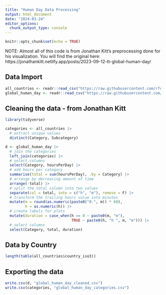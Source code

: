 ---
title: "Human Day Data Processing"
output: html_document
date: "2024-03-24"
editor_options: 
  chunk_output_type: console
---

```{r setup, include=FALSE}
knitr::opts_chunk$set(echo = TRUE)
```

NOTE: Almost all of this code is from Jonathan Kitt's preprocessing done for his visualization. You will find the original here: https://jonathankitt.netlify.app/posts/2023-09-12-tt-global-human-day/

## Data Import

```{r}
all_countries <- readr::read_csv("https://raw.githubusercontent.com/rfordatascience/tidytuesday/master/data/2023/2023-09-12/all_countries.csv")
global_human_day <- readr::read_csv("https://raw.githubusercontent.com/rfordatascience/tidytuesday/master/data/2023/2023-09-12/global_human_day.csv")
```


## Cleaning the data - from Jonathan Kitt 

```{r}
library(tidyverse)

categories <- all_countries |>
  # extract unique values
  distinct(Category, Subcategory)

d <- global_human_day |>
  # join the categories
  left_join(categories) |>
  # select columns
  select(Category, hoursPerDay) |>
  # add hours per category
  summarise(total = sum(hoursPerDay), .by = Category) |>
  # arrange by decreasing amount of time
  arrange(-total) |>
  # split the total column into two values
  separate(col = total, into = c("h", "m"), remove = F) |>
  # transform the trailing hours value into minutes
  mutate(m = round(as.numeric(paste0("0.", m)) * 60),
         h = as.numeric(h)) |>
  # create labels for plots
  mutate(duration = case_when(h == 0 ~ paste0(m, "m"),
                              TRUE ~ paste0(h, "h ", m, "m"))) |>
  # select columns
  select(Category, total, duration)
```


## Data by Country
```{r}
length(table(all_countries$country_iso3))
```



## Exporting the data

```{r}
write.csv(d, "global_human_day_cleaned.csv")
write.csv(categories, "global_human_day_categories.csv")
```



